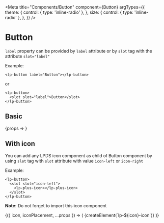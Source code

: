 




<Meta
  title="Components/Button"
  component={Button}
  argTypes={{
    theme: {
      control: { type: 'inline-radio' },
    },
    size: {
      control: { type: 'inline-radio' },
    },
  }}
/>

# Button

<ArgsTable of={Button} />

`label` property can be provided by `label` attribute or by `slot` tag with the attribute `slot="label"`

Example:
```
<lp-button label="Button"></lp-button>
```
or
```
<lp-button>
  <slot slot="label">Button</slot>
</lp-button>
```

## Basic

<Canvas>
  <Story
    name="Basic"
    args={{
      theme: 'dark',
      variant: 'primary',
      size: 'medium',
      label: 'Button',
      disabled: false,
    }}
  >
    {props => <lp-button {...props} />}
  </Story>
</Canvas>

## With icon

You can add any LPDS icon component as child of Button component by using `slot` tag with `slot` attribute with value `icon-left` or `icon-right`

Example:
```
<lp-button>
  <slot slot="icon-left">
    <lp-plus-icon></lp-plus-icon>
  </slot>
</lp-button>
```

**Note:** Do not forget to import this icon component

<Canvas>
  <Story
    name="With icon"
    args={{
      icon: icons[0],
      iconPlacement: 'left',
      label: 'With icon',
    }}
    argTypes={{
      theme: {
        table: { category: 'Button args' },
      },
      variant: {
        table: { category: 'Button args' },
      },
      size: {
        table: { category: 'Button args' },
      },
      label: {
        table: { category: 'Button args' },
      },
      icon: {
        options: icons,
        control: { type: 'select' },
      },
      iconPlacement: {
        options: ['left', 'right'],
        control: { type: 'inline-radio' },
      },
    }}
  >
    {({ icon, iconPlacement, ...props }) => (
      <lp-button key={`${icon}-${iconPlacement}`} {...props}>
        <slot slot={`icon-${iconPlacement}`}>
          {createElement(`lp-${icon}-icon`)}
        </slot>
      </lp-button>
    )}
  </Story>
</Canvas>
